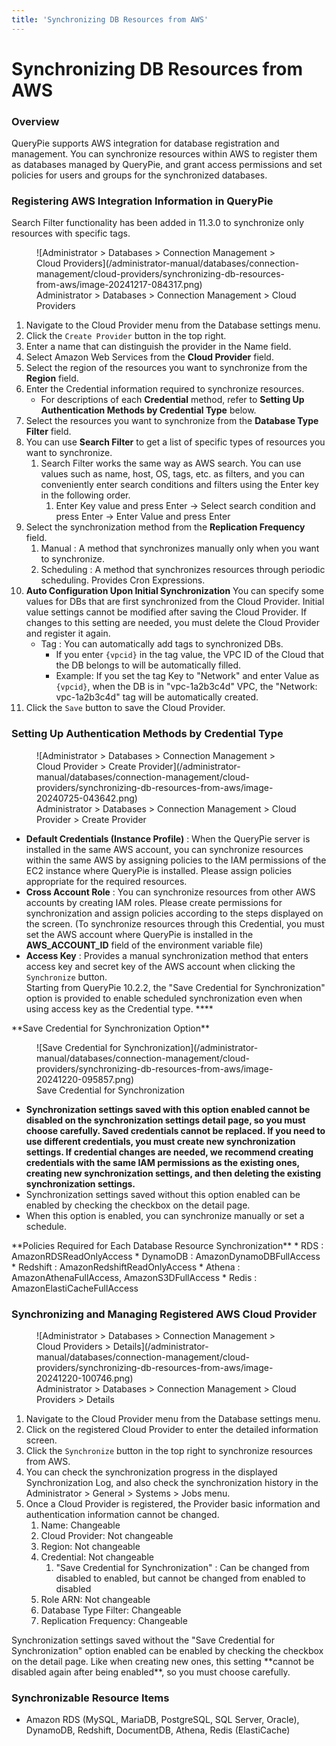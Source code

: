 ```yaml
---
title: 'Synchronizing DB Resources from AWS'
---
```



# Synchronizing DB Resources from AWS

### Overview

QueryPie supports AWS integration for database registration and management. You can synchronize resources within AWS to register them as databases managed by QueryPie, and grant access permissions and set policies for users and groups for the synchronized databases.


### Registering AWS Integration Information in QueryPie

<Callout type="info">
Search Filter functionality has been added in 11.3.0 to synchronize only resources with specific tags.
</Callout>

<figure data-layout="center" data-align="center">
![Administrator &gt; Databases &gt; Connection Management &gt; Cloud Providers](/administrator-manual/databases/connection-management/cloud-providers/synchronizing-db-resources-from-aws/image-20241217-084317.png)
<figcaption>
Administrator &gt; Databases &gt; Connection Management &gt; Cloud Providers
</figcaption>
</figure>


1. Navigate to the Cloud Provider menu from the Database settings menu.
2. Click the `Create Provider` button in the top right.
3. Enter a name that can distinguish the provider in the Name field.
4. Select Amazon Web Services from the **Cloud Provider** field.
5. Select the region of the resources you want to synchronize from the **Region** field.
6. Enter the Credential information required to synchronize resources.
    * For descriptions of each **Credential** method, refer to **Setting Up Authentication Methods by Credential Type** below.
7. Select the resources you want to synchronize from the **Database Type Filter** field. 
8. You can use **Search Filter** to get a list of specific types of resources you want to synchronize.
    1. Search Filter works the same way as AWS search. You can use values such as name, host, OS, tags, etc. as filters, and you can conveniently enter search conditions and filters using the Enter key in the following order.
        1. Enter Key value and press Enter → Select search condition and press Enter → Enter Value and press Enter
9. Select the synchronization method from the **Replication Frequency** field.
    1. Manual : A method that synchronizes manually only when you want to synchronize.
    2. Scheduling : A method that synchronizes resources through periodic scheduling. Provides Cron Expressions.
10. **Auto Configuration Upon Initial Synchronization** You can specify some values for DBs that are first synchronized from the Cloud Provider. Initial value settings cannot be modified after saving the Cloud Provider. If changes to this setting are needed, you must delete the Cloud Provider and register it again.
    * Tag : You can automatically add tags to synchronized DBs.
        * If you enter `{vpcid}` in the tag value, the VPC ID of the Cloud that the DB belongs to will be automatically filled.
        * Example: If you set the tag Key to "Network" and enter Value as `{vpcid}`, when the DB is in "vpc-1a2b3c4d" VPC, the "Network: vpc-1a2b3c4d" tag will be automatically created.
11. Click the `Save` button to save the Cloud Provider.

### Setting Up Authentication Methods by Credential Type

<figure data-layout="center" data-align="center">
![Administrator &gt; Databases &gt; Connection Management &gt; Cloud Provider &gt; Create Provider](/administrator-manual/databases/connection-management/cloud-providers/synchronizing-db-resources-from-aws/image-20240725-043642.png)
<figcaption>
Administrator &gt; Databases &gt; Connection Management &gt; Cloud Provider &gt; Create Provider
</figcaption>
</figure>

*  **Default Credentials (Instance Profile)**  : When the QueryPie server is installed in the same AWS account, you can synchronize resources within the same AWS by assigning policies to the IAM permissions of the EC2 instance where QueryPie is installed. Please assign policies appropriate for the required resources.
*  **Cross Account Role**  : You can synchronize resources from other AWS accounts by creating IAM roles. Please create permissions for synchronization and assign policies according to the steps displayed on the screen. (To synchronize resources through this Credential, you must set the AWS account where QueryPie is installed in the **AWS_ACCOUNT_ID** field of the environment variable file)
*  **Access Key**  : Provides a manual synchronization method that enters access key and secret key of the AWS account when clicking the `Synchronize` button. <br/>Starting from QueryPie 10.2.2, the "Save Credential for Synchronization" option is provided to enable scheduled synchronization even when using access key as the Credential type.  **** 

<Callout type="important">
**Save Credential for Synchronization Option**

<figure data-layout="center" data-align="center">
![Save Credential for Synchronization](/administrator-manual/databases/connection-management/cloud-providers/synchronizing-db-resources-from-aws/image-20241220-095857.png)
<figcaption>
Save Credential for Synchronization
</figcaption>
</figure>

*  **Synchronization settings saved with this option enabled cannot be disabled on the synchronization settings detail page, so you must choose carefully. Saved credentials cannot be replaced. If you need to use different credentials, you must create new synchronization settings. If credential changes are needed, we recommend creating credentials with the same IAM permissions as the existing ones, creating new synchronization settings, and then deleting the existing synchronization settings.** 
* Synchronization settings saved without this option enabled can be enabled by checking the checkbox on the detail page.
* When this option is enabled, you can synchronize manually or set a schedule.
</Callout>

<Callout type="info">
**Policies Required for Each Database Resource Synchronization**
* RDS : AmazonRDSReadOnlyAccess
* DynamoDB : AmazonDynamoDBFullAccess
* Redshift : AmazonRedshiftReadOnlyAccess
* Athena : AmazonAthenaFullAccess, AmazonS3DFullAccess
* Redis : AmazonElastiCacheFullAccess
</Callout>

### Synchronizing and Managing Registered AWS Cloud Provider

<figure data-layout="center" data-align="center">
![Administrator &gt; Databases &gt; Connection Management &gt; Cloud Providers &gt; Details](/administrator-manual/databases/connection-management/cloud-providers/synchronizing-db-resources-from-aws/image-20241220-100746.png)
<figcaption>
Administrator &gt; Databases &gt; Connection Management &gt; Cloud Providers &gt; Details
</figcaption>
</figure>

1. Navigate to the Cloud Provider menu from the Database settings menu.
2. Click on the registered Cloud Provider to enter the detailed information screen.
3. Click the `Synchronize` button in the top right to synchronize resources from AWS.
4. You can check the synchronization progress in the displayed Synchronization Log, and also check the synchronization history in the Administrator &gt; General &gt; Systems &gt; Jobs menu.
5. Once a Cloud Provider is registered, the Provider basic information and authentication information cannot be changed.
    1. Name: Changeable
    2. Cloud Provider: Not changeable
    3. Region: Not changeable
    4. Credential: Not changeable
        1. "Save Credential for Synchronization" : Can be changed from disabled to enabled, but cannot be changed from enabled to disabled
    5. Role ARN: Not changeable
    6. Database Type Filter: Changeable
    7. Replication Frequency: Changeable

<Callout type="important">
Synchronization settings saved without the "Save Credential for Synchronization" option enabled can be enabled by checking the checkbox on the detail page. Like when creating new ones, this setting **cannot be disabled again after being enabled**, so you must choose carefully.
</Callout>

### Synchronizable Resource Items

* Amazon RDS (MySQL, MariaDB, PostgreSQL, SQL Server, Oracle), DynamoDB, Redshift, DocumentDB, Athena, Redis (ElastiCache)
